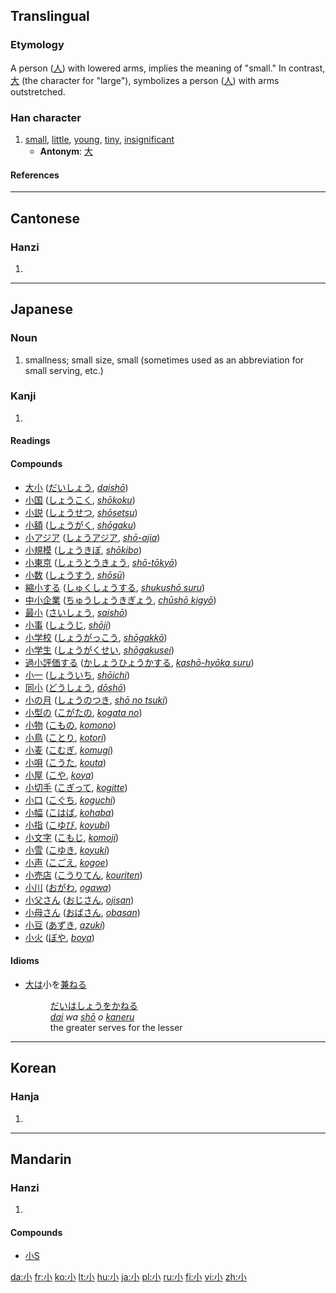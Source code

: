 ==Translingual==
{{Han stroke|[[Image:小-order.gif]]}}

===Etymology===
A person ([[人]]) with lowered arms, implies the meaning of "small." In contrast, [[大]] (the character for "large"), symbolizes a person ([[人]]) with arms outstretched.

===Han character===
{{Han char|rn=42|rad=小|as=00|sn=3|four=9000<sub>0</sub>|canj=弓金 (NC)}}

# [[small]], [[little]], [[young]], [[tiny]], [[insignificant]]
#* '''Antonym''': [[大]]

====References====
{{Han ref|kx=0296.180|dkj=07473|dj=0587.080|hdz=10560.120|uh=5C0F|ud=23567|bh=A470|bd=42096}}

----

==Cantonese==

===Hanzi===
{{yue-hanzi|jyut=[[siu2]]|y=siu2}}

# {{defn|Cantonese}}

----

==Japanese==

===Noun===
{{ja-noun|k|hira=しょう|rom=shō}}

# smallness; small size, small (sometimes used as an abbreviation for small serving, etc.)

===Kanji===
{{ja-kanji|grade=1|rs=小00}}

# {{defn|Japanese}}

====Readings====
{{ja-readings|on=[[しょう]] (''shō'')|kun=[[ちいさい]] ([[小さい]], ''chiisai''), [[こ]] (''ko''), [[お]] (''o'')|nanori=[[ちいさ]] (''chiisa''), [[ささ]] (''sasa'')}}

====Compounds====
*[[大小]] ([[だいしょう]], ''[[daishō]]'')
*[[小国]] ([[しょうこく]], ''[[shōkoku]]'')
*[[小説]] ([[しょうせつ]], ''[[shōsetsu]]'')
*[[小額]] ([[しょうがく]], ''[[shōgaku]]'')
*[[小アジア]] ([[しょうアジア]], ''[[shō-ajia]]'')
*[[小規模]] ([[しょうきぼ]], ''[[shōkibo]]'')
*[[小東京]] ([[しょうとうきょう]], ''[[shō-tōkyō]]'')
*[[小数]] ([[しょうすう]], ''[[shōsū]]'')
*[[縮小する]] ([[しゅくしょうする]], ''[[shukushō suru]]'')
*[[中小企業]] ([[ちゅうしょうきぎょう]], ''[[chūshō kigyō]]'')
*[[最小]] ([[さいしょう]], ''[[saishō]]'')
*[[小事]] ([[しょうじ]], ''[[shōji]]'')
*[[小学校]] ([[しょうがっこう]], ''[[shōgakkō]]'')
*[[小学生]] ([[しょうがくせい]], ''[[shōgakusei]]'')
*[[過小評価する]] ([[かしょうひょうかする]], ''[[kashō-hyōka suru]]'')
*[[小一]] ([[しょういち]], ''[[shōichi]]'')
*[[同小]] ([[どうしょう]], ''[[dōshō]]'')
*[[小の月]] ([[しょうのつき]], ''[[shō no tsuki]]'')
*[[小型の]] ([[こがたの]], ''[[kogata no]]'')
*[[小物]] ([[こもの]], ''[[komono]]'')
*[[小鳥]] ([[ことり]], ''[[kotori]]'')
*[[小麦]] ([[こむぎ]], ''[[komugi]]'')
*[[小唄]] ([[こうた]], ''[[kouta]]'')
*[[小屋]] ([[こや]], ''[[koya]]'')
*[[小切手]] ([[こぎって]], ''[[kogitte]]'')
*[[小口]] ([[こぐち]], ''[[koguchi]]'')
*[[小幅]] ([[こはば]], ''[[kohaba]]'')
*[[小指]] ([[こゆび]], ''[[koyubi]]'')
*[[小文字]] ([[こもじ]], ''[[komoji]]'')
*[[小雪]] ([[こゆき]], ''[[koyuki]]'')
*[[小声]] ([[こごえ]], ''[[kogoe]]'')
*[[小売店]] ([[こうりてん]], ''[[kouriten]]'')
*[[小川]] ([[おがわ]], ''[[ogawa]]'')
*[[小父さん]] ([[おじさん]], ''[[ojisan]]'')
*[[小母さん]] ([[おばさん]], ''[[obasan]]'')
*[[小豆]] ([[あずき]], ''[[azuki]]'')
*[[小火]] ([[ぼや]], ''[[boya]]'')

====Idioms====
* [[大]]は小を[[兼ねる]]
*:[[だい]]は[[しょう]]を[[かねる]]
*:''[[dai]] wa [[shō]] o [[kaneru]]''
*:the greater serves for the lesser

----

==Korean==

===Hanja===
{{ko-hanja|hangeul=소|rv=so|mr=so|y=so|eumhun=작다|ehrv=jakda|ehmr=chakta|ehy=cakta}}

# {{defn|Korean}}

----

==Mandarin==

===Hanzi===
{{cmn-hanzi|pin=[[xiǎo]] ([[xiao3]]), [[shào]] ([[shao4]])|wg=shao<sup>4</sup>, hsiao<sup>3</sup>}}

# {{defn|Mandarin}}

====Compounds====
{{top2}}
*[[小S]]
{{mid2}}
{{bottom}}

[[da:小]]
[[fr:小]]
[[ko:小]]
[[lt:小]]
[[hu:小]]
[[ja:小]]
[[pl:小]]
[[ru:小]]
[[fi:小]]
[[vi:小]]
[[zh:小]]